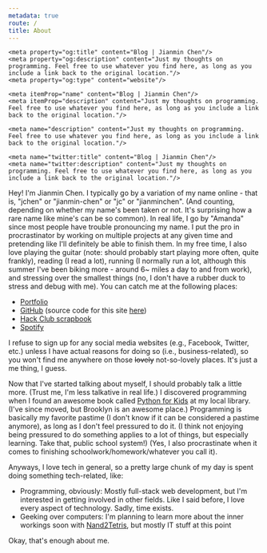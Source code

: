 ```yaml
---
metadata: true
route: /
title: About
---
```


<Head>
    <title>Blog | Jianmin Chen</title>

    <meta property="og:title" content="Blog | Jianmin Chen"/>
    <meta property="og:description" content="Just my thoughts on programming. Feel free to use whatever you find here, as long as you include a link back to the original location."/>
    <meta property="og:type" content="website"/>

    <meta itemProp="name" content="Blog | Jianmin Chen"/>
    <meta itemProp="description" content="Just my thoughts on programming. Feel free to use whatever you find here, as long as you include a link back to the original location."/>

    <meta name="description" content="Just my thoughts on programming. Feel free to use whatever you find here, as long as you include a link back to the original location."/>

    <meta name="twitter:title" content="Blog | Jianmin Chen"/>
    <meta name="twitter:description" content="Just my thoughts on programming. Feel free to use whatever you find here, as long as you include a link back to the original location."/>

</Head>

Hey! I'm Jianmin Chen. I typically go by a variation of my name online - that is, "jchen" or "jianmin-chen" or "jc" or "jianminchen". (And counting, depending on whether my name's been taken or not. It's surprising how a rare name like mine's can be so common). In real life, I go by "Amanda" since most people have trouble pronouncing my name. I put the pro in procrastinator by working on multiple projects at any given time and pretending like I'll definitely be able to finish them. In my free time, I also love playing the guitar (note: should probably start playing more often, quite frankly), reading (I read a lot), running (I normally run a lot, although this summer I've been biking more - around 6~ miles a day to and from work), and stressing over the smallest things (no, I don't have a rubber duck to stress and debug with me). You can catch me at the following places:

* [Portfolio](https://portfolio.jianminchen.com)
* [GitHub](https://github.com/jianmin-chen) (source code for this site [here](https://github.com/jianmin-chen/blog))
* [Hack Club scrapbook](https://scrapbook.hackclub.com/jc)
* [Spotify](https://open.spotify.com/playlist/13M4FKrzemk1gN0tLaT7u5?si=bd840744c1c04a40)

I refuse to sign up for any social media websites (e.g., Facebook, Twitter, etc.) unless I have actual reasons for doing so (i.e., business-related), so you won't find me anywhere on those ~~lovely~~ not-so-lovely places. It's just a me thing, I guess.

Now that I've started talking about myself, I should probably talk a little more. (Trust me, I'm less talkative in real life.) I discovered programming when I found an awesome book called [Python for Kids](https://nostarch.com/python-kids-2nd-edition) at my local library. (I've since moved, but Brooklyn is an awesome place.) Programming is basically my favorite pastime (I don't know if it can be considered a pastime anymore), as long as I don't feel pressured to do it. (I think not enjoying being pressured to do something applies to a lot of things, but especially learning. Take that, public school system!) (Yes, I also procrastinate when it comes to finishing schoolwork/homework/whatever you call it).

Anyways, I love tech in general, so a pretty large chunk of my day is spent doing something tech-related, like:

-   Programming, obviously: Mostly full-stack web development, but I'm interested in getting involved in other fields. Like I said before, I love every aspect of technology. Sadly, time exists.
-   Geeking over computers: I'm planning to learn more about the inner workings soon with [Nand2Tetris](https://www.nand2tetris.org/), but mostly IT stuff at this point

Okay, that's enough about me.
